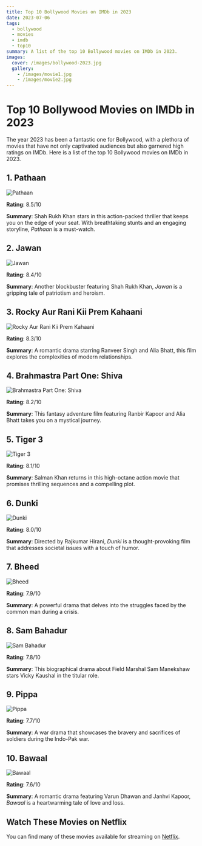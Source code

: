 ```yaml
---
title: Top 10 Bollywood Movies on IMDb in 2023
date: 2023-07-06
tags:
  - bollywood
  - movies
  - imdb
  - top10
summary: A list of the top 10 Bollywood movies on IMDb in 2023.
images:
  cover: /images/bollywood-2023.jpg
  gallery:
    - /images/movie1.jpg 
    - /images/movie2.jpg
---
```



# Top 10 Bollywood Movies on IMDb in 2023

The year 2023 has been a fantastic one for Bollywood, with a plethora of movies that have not only captivated audiences but also garnered high ratings on IMDb. Here is a list of the top 10 Bollywood movies on IMDb in 2023.

## 1. **Pathaan**

<div style={{ textAlign: 'center' }}>
  <img
    src="https://m.media-amazon.com/images/M/MV5BYTgzNjBjYTctOGJiZi00MTliLTk0YzYtNDJmYTQyMDdkMjQ5XkEyXkFqcGdeQXVyNTkzNDQ4ODc@._V1_SX300.jpg"
    alt="Pathaan"
    style={{ display: 'block', margin: '0 auto' }}
  />
</div>

**Rating**: 8.5/10

**Summary**: Shah Rukh Khan stars in this action-packed thriller that keeps you on the edge of your seat. With breathtaking stunts and an engaging storyline, *Pathaan* is a must-watch.

## 2. **Jawan**

<div style={{ textAlign: 'center' }}>
  <img
    src="https://m.media-amazon.com/images/M/MV5BOWI5NmU3NTUtOTZiMS00YzA1LThlYTktNDJjYTU5NDFiMDUxXkEyXkFqcGdeQXVyMTUzNjEwNjM2._V1_SX300.jpg"
    alt="Jawan"
    style={{ display: 'block', margin: '0 auto' }}
  />
</div>

**Rating**: 8.4/10

**Summary**: Another blockbuster featuring Shah Rukh Khan, *Jawan* is a gripping tale of patriotism and heroism.

## 3. **Rocky Aur Rani Kii Prem Kahaani**

<div style={{ textAlign: 'center' }}>
  <img
    src="https://m.media-amazon.com/images/M/MV5BNzAyOWQ4MjUtMGNkMi00ODBkLWEyZDgtY2Q0YjJhYjg3MzNlXkEyXkFqcGdeQXVyMTUxMTM3OTc1._V1_SX300.jpg"
    alt="Rocky Aur Rani Kii Prem Kahaani"
    style={{ display: 'block', margin: '0 auto' }}
  />
</div>

**Rating**: 8.3/10

**Summary**: A romantic drama starring Ranveer Singh and Alia Bhatt, this film explores the complexities of modern relationships.

## 4. **Brahmastra Part One: Shiva**

<div style={{ textAlign: 'center' }}>
  <img
    src="https://m.media-amazon.com/images/M/MV5BNDlhMjZlY2YtZTA1MC00MzQwLTg2ZGUtNWVjNzczOGMwOWZjXkEyXkFqcGdeQXVyMTYyNjAzOTUx._V1_SX300.jpg"
    alt="Brahmastra Part One: Shiva"
    style={{ display: 'block', margin: '0 auto' }}
  />
</div>

**Rating**: 8.2/10

**Summary**: This fantasy adventure film featuring Ranbir Kapoor and Alia Bhatt takes you on a mystical journey.

## 5. **Tiger 3**

<div style={{ textAlign: 'center' }}>
  <img
    src="https://m.media-amazon.com/images/M/MV5BYzQwMGZlYTUtODUwNi00ZjQxLWEzODAtZGU3Zjc0MmNhMzhkXkEyXkFqcGdeQXVyNTkzNDQ4ODc@._V1_SX300.jpg"
    alt="Tiger 3"
    style={{ display: 'block', margin: '0 auto' }}
  />
</div>

**Rating**: 8.1/10

**Summary**: Salman Khan returns in this high-octane action movie that promises thrilling sequences and a compelling plot.

## 6. **Dunki**

<div style={{ textAlign: 'center' }}>
  <img
    src="https://m.media-amazon.com/images/M/MV5BMzQ0NDRhNmItYzllYS00NDdlLTk0YTctZDQ5YmFkYjdkNDcyXkEyXkFqcGdeQXVyNTYwMzA0MTM@._V1_SX300.jpg"
    alt="Dunki"
    style={{ display: 'block', margin: '0 auto' }}
  />
</div>

**Rating**: 8.0/10

**Summary**: Directed by Rajkumar Hirani, *Dunki* is a thought-provoking film that addresses societal issues with a touch of humor.

## 7. **Bheed**

<div style={{ textAlign: 'center' }}>
  <img
    src="https://m.media-amazon.com/images/M/MV5BMzA0ODc1YWYtNzFhYy00NTlhLWJkZGYtMGFjOGRjYWM0MWJmXkEyXkFqcGdeQXVyODE5NzE3OTE@._V1_SX300.jpg"
    alt="Bheed"
    style={{ display: 'block', margin: '0 auto' }}
  />
</div>

**Rating**: 7.9/10

**Summary**: A powerful drama that delves into the struggles faced by the common man during a crisis.

## 8. **Sam Bahadur**

<div style={{ textAlign: 'center' }}>
  <img
    src="https://m.media-amazon.com/images/M/MV5BYTE2Mjg4ZTUtMTVhZi00NmUxLTgwZDItY2E1MDQwMTU3NzBmXkEyXkFqcGdeQXVyMTUyNjIwMDEw._V1_SX300.jpg"
    alt="Sam Bahadur"
    style={{ display: 'block', margin: '0 auto' }}
  />
</div>

**Rating**: 7.8/10

**Summary**: This biographical drama about Field Marshal Sam Manekshaw stars Vicky Kaushal in the titular role.

## 9. **Pippa**

<div style={{ textAlign: 'center' }}>
  <img
    src="https://m.media-amazon.com/images/M/MV5BZDFiNjc2YjUtNjlkZS00OTE5LWFjZmItY2FkZjQ2Yzg5ZDQ5XkEyXkFqcGdeQXVyODE5NzE3OTE@._V1_SX300.jpg"
    alt="Pippa"
    style={{ display: 'block', margin: '0 auto' }}
  />
</div>

**Rating**: 7.7/10

**Summary**: A war drama that showcases the bravery and sacrifices of soldiers during the Indo-Pak war.

## 10. **Bawaal**

<div style={{ textAlign: 'center' }}>
  <img
    src="https://m.media-amazon.com/images/M/MV5BZWY2NDMwYjYtMjVjMC00YjJiLThmMDEtZmFjNzVmZWMxODkxXkEyXkFqcGdeQXVyODE5NzE3OTE@._V1_SX300.jpg"
    alt="Bawaal"
    style={{ display: 'block', margin: '0 auto' }}
  />
</div>

**Rating**: 7.6/10

**Summary**: A romantic drama featuring Varun Dhawan and Janhvi Kapoor, *Bawaal* is a heartwarming tale of love and loss.

## Watch These Movies on Netflix

You can find many of these movies available for streaming on <a href="https://www.netflix.com/" target="_blank" rel="noopener noreferrer" className="text-blue-500 underline">Netflix</a>.
